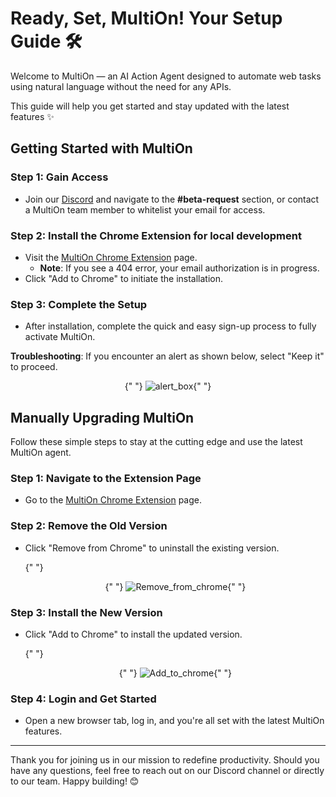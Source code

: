 # Ready, Set, MultiOn! Your Setup Guide 🛠️

Welcome to MultiOn — an AI Action Agent designed to automate web tasks using natural language without the need for any APIs.

This guide will help you get started and stay updated with the latest features ✨

## Getting Started with MultiOn

### Step 1: Gain Access

- Join our [Discord](https://discord.gg/multion) and navigate to the **#beta-request** section, or contact a MultiOn team member to whitelist your email for access.

### Step 2: Install the Chrome Extension for local development

- Visit the [MultiOn Chrome Extension](https://chrome.google.com/webstore/detail/multi%C2%B7on/ddmjhdbknfidiopmbaceghhhbgbpenmm) page.
  - **Note**: If you see a 404 error, your email authorization is in progress.
- Click "Add to Chrome" to initiate the installation.

### Step 3: Complete the Setup

- After installation, complete the quick and easy sign-up process to fully activate MultiOn.

**Troubleshooting**: If you encounter an alert as shown below, select "Keep it" to proceed.

<center>
  {" "}
  <img
    src="./alert_box.png"
    alt="alert_box"
    style={{ width: "547px", height: "200px", borderWidth: "50%" }}
  />{" "}
</center>

## Manually Upgrading MultiOn

Follow these simple steps to stay at the cutting edge and use the latest MultiOn agent.

### Step 1: Navigate to the Extension Page

- Go to the [MultiOn Chrome Extension](https://chrome.google.com/webstore/detail/multi%C2%B7on/ddmjhdbknfidiopmbaceghhhbgbpenmm) page.

### Step 2: Remove the Old Version

- Click "Remove from Chrome" to uninstall the existing version.

  {" "}

  <center>
    {" "}
    <img
      src="./Remove_from_chrome.png"
      alt="Remove_from_chrome"
      style={{ width: "175px", height: "36px", borderWidth: "50%" }}
    />{" "}
  </center>

### Step 3: Install the New Version

- Click "Add to Chrome" to install the updated version.

  {" "}

  <center>
    {" "}
    <img
      src="./Add_to_chrome.png"
      alt="Add_to_chrome"
      style={{ width: "147px", height: "36px", borderWidth: "50%" }}
    />{" "}
  </center>

### Step 4: Login and Get Started

- Open a new browser tab, log in, and you're all set with the latest MultiOn features.

---

Thank you for joining us in our mission to redefine productivity. Should you have any questions, feel free to reach out on our Discord channel or directly to our team. Happy building! 😊
